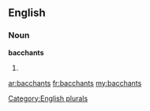==English==

===Noun===
'''bacchants'''

# {{plural of|[[bacchant]]}}

[[Category:English plurals]]

[[ar:bacchants]]
[[fr:bacchants]]
[[my:bacchants]]